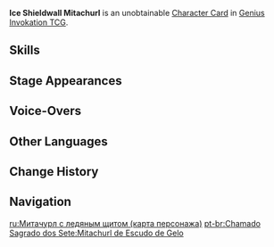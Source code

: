 {{About|the [[Character Card]]|the [[Elite Enemy]]|Ice Shieldwall Mitachurl}}
{{Genius Invokation TCG Infobox
|title       = Ice Shieldwall Mitachurl
|id          = 003101
|image       = Ice Shieldwall Mitachurl Character Card.png
|type        = Character Card
|health      = 8
|element     = Cryo
|faction     = Monster;Hilichurl
|weapon      = Other Weapons
|features    = Ice Shieldwall Mitachurl
}}
'''Ice Shieldwall Mitachurl''' is an unobtainable [[Character Card]] in [[Genius Invokation TCG]].

==Skills==
{{Genius Invokation TCG Skills Table}}

==Stage Appearances==
{{Genius Invokation TCG Stage Appearances}}

==Voice-Overs==
{{VO/Enemy
|enemy                   = Brute Ice Shield (Character Card)
|vo_01_00_title          = Character Select
|vo_01_01_tx_en          = {{A|vo gcg monster brute ice shield selectonstage 01.ogg}} {{A|vo gcg monster brute ice shield selectonstage 02.ogg}} {{A|vo gcg monster brute ice shield selectonstage 03.ogg}}

|vo_02_00_title          = Da Plama
|vo_02_01_tx_en          = {{A|vo gcg monster brute ice shield elementalart 01.ogg}} {{A|vo gcg monster brute ice shield elementalart 02.ogg}} {{A|vo gcg monster brute ice shield elementalart 03.ogg}}

|vo_03_00_title          = Aba Movo
|vo_03_01_tx_en          = {{A|vo gcg monster brute ice shield elementalburst 01.ogg}} {{A|vo gcg monster brute ice shield elementalburst 02.ogg}} {{A|vo gcg monster brute ice shield elementalburst 03.ogg}}

|vo_04_00_title          = Heavy Hit Taken
|vo_04_01_tx_en          = {{A|vo gcg monster brute ice shield hitheavy 01.ogg}} {{A|vo gcg monster brute ice shield hitheavy 02.ogg}} {{A|vo gcg monster brute ice shield hitheavy 03.ogg}}

|vo_05_00_title          = Defeated
|vo_05_01_tx_en          = {{A|vo gcg monster brute ice shield die 01.ogg}} {{A|vo gcg monster brute ice shield die 02.ogg}} {{A|vo gcg monster brute ice shield die 03.ogg}}
}}

==Other Languages==
{{Other Languages|Transclude=Ice Shieldwall Mitachurl}}

==Change History==
{{Change History|3.3}}

==Navigation==
{{Genius Invokation TCG Navbox|Character Card Unobtainable}}

[[ru:Митачурл с ледяным щитом (карта персонажа)]]
[[pt-br:Chamado Sagrado dos Sete:Mitachurl de Escudo de Gelo]]